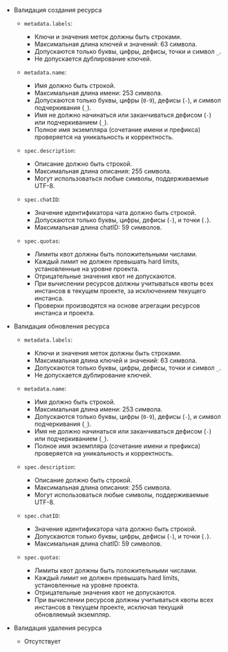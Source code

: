 - Валидация создания ресурса
    - `metadata.labels`:
      - Ключи и значения меток должны быть строками.
      - Максимальная длина ключей и значений: 63 символа.
      - Допускаются только буквы, цифры, дефисы, точки и символ `_`.
      - Не допускается дублирование ключей.

    - `metadata.name`:
      - Имя должно быть строкой.
      - Максимальная длина имени: 253 символа.
      - Допускаются только буквы, цифры (`0-9`), дефисы (`-`), и символ подчеркивания (`_`).
      - Имя не должно начинаться или заканчиваться дефисом (`-`) или подчеркиванием (`_`).
      - Полное имя экземпляра (сочетание имени и префикса) проверяется на уникальность и корректность.

    - `spec.description`:
      - Описание должно быть строкой.
      - Максимальная длина описания: 255 символа.
      - Могут использоваться любые символы, поддерживаемые UTF-8.

    - `spec.chatID`:
      - Значение идентификатора чата должно быть строкой.
      - Допускаются только буквы, цифры, дефисы (`-`), и точки (`.`).
      - Максимальная длина chatID: 59 символов.

    - `spec.quotas`:
      - Лимиты квот должны быть положительными числами.
      - Каждый лимит не должен превышать hard limits, установленные на уровне проекта.
      - Отрицательные значения квот не допускаются.
      - При вычислении ресурсов должны учитываться квоты всех инстансов в текущем проекте, за исключением текущего инстанса.
      - Проверки производятся на основе агрегации ресурсов инстанса и проекта.

- Валидация обновления ресурса
  - `metadata.labels`:
    - Ключи и значения меток должны быть строками.
    - Максимальная длина ключей и значений: 63 символа.
    - Допускаются только буквы, цифры, дефисы, точки и символ `_`.
    - Не допускается дублирование ключей.

  - `metadata.name`:
    - Имя должно быть строкой.
    - Максимальная длина имени: 253 символа.
    - Допускаются только буквы, цифры (`0-9`), дефисы (`-`), и символ подчеркивания (`_`).
    - Имя не должно начинаться или заканчиваться дефисом (`-`) или подчеркиванием (`_`).
    - Полное имя экземпляра (сочетание имени и префикса) проверяется на уникальность и корректность.

  - `spec.description`:
      - Описание должно быть строкой.
      - Максимальная длина описания: 255 символа.
      - Могут использоваться любые символы, поддерживаемые UTF-8.

  - `spec.chatID`:
    - Значение идентификатора чата должно быть строкой.
    - Допускаются только буквы, цифры, дефисы (`-`), и точки (`.`).
    - Максимальная длина chatID: 59 символов.

  - `spec.quotas`:
    - Лимиты квот должны быть положительными числами.
    - Каждый лимит не должен превышать hard limits, установленные на уровне проекта.
    - Отрицательные значения квот не допускаются.
    - При вычислении ресурсов должны учитываться квоты всех инстансов в текущем проекте, исключая текущий обновляемый экземпляр.

- Валидация удаления ресурса
    - Отсутствует
